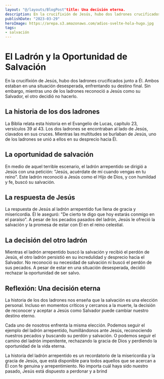 ```yaml
---
layout: "@/layouts/BlogPost"title: Una decisión eterna. 
description: En la crucifixión de Jesús, hubo dos ladrones crucificados junto a Él. Ambos estaban en una situación desesperada, enfrentando su destino final. Sin embargo, mientras uno de los ladrones reconoció a Jesús como su Salvador, el otro decidió no hacerlo.
publishDate: "2023-03-29"
heroImage: https://arepa.s3.amazonaws.com/adios-svelte-hola-hugo.jpg
tags:
- salvación
---
```



# El Ladrón y la Oportunidad de Salvación

En la crucifixión de Jesús, hubo dos ladrones crucificados junto a Él. Ambos estaban en una situación desesperada, enfrentando su destino final. Sin embargo, mientras uno de los ladrones reconoció a Jesús como su Salvador, el otro decidió no hacerlo.

## La historia de los dos ladrones

La Biblia relata esta historia en el Evangelio de Lucas, capítulo 23, versículos 39 al 43. Los dos ladrones se encontraban al lado de Jesús, clavados en sus cruces. Mientras las multitudes se burlaban de Jesús, uno de los ladrones se unió a ellos en su desprecio hacia Él.

## La oportunidad de salvación

En medio de aquel terrible escenario, el ladrón arrepentido se dirigió a Jesús con una petición: "Jesús, acuérdate de mí cuando vengas en tu reino". Este ladrón reconoció a Jesús como el Hijo de Dios, y con humildad y fe, buscó su salvación.

## La respuesta de Jesús

La respuesta de Jesús al ladrón arrepentido fue llena de gracia y misericordia. Él le aseguró: "De cierto te digo que hoy estarás conmigo en el paraíso". A pesar de los pecados pasados del ladrón, Jesús le ofreció la salvación y la promesa de estar con Él en el reino celestial.

## La decisión del otro ladrón

Mientras el ladrón arrepentido buscó la salvación y recibió el perdón de Jesús, el otro ladrón persistió en su incredulidad y desprecio hacia el Salvador. No reconoció su necesidad de salvación ni buscó el perdón de sus pecados. A pesar de estar en una situación desesperada, decidió rechazar la oportunidad de ser salvo.

## Reflexión: Una decisión eterna

La historia de los dos ladrones nos enseña que la salvación es una elección personal. Incluso en momentos críticos y cercanos a la muerte, la decisión de reconocer y aceptar a Jesús como Salvador puede cambiar nuestro destino eterno.

Cada uno de nosotros enfrenta la misma elección. Podemos seguir el ejemplo del ladrón arrepentido, humillándonos ante Jesús, reconociendo nuestros pecados y buscando su perdón y salvación. O podemos seguir el camino del ladrón impenitente, rechazando la gracia de Dios y perdiendo la oportunidad de la vida eterna.

La historia del ladrón arrepentido es un recordatorio de la misericordia y la gracia de Jesús, que está disponible para todos aquellos que se acercan a Él con fe genuina y arrepentimiento. No importa cuál haya sido nuestro pasado, Jesús está dispuesto a perdonar y a brind
